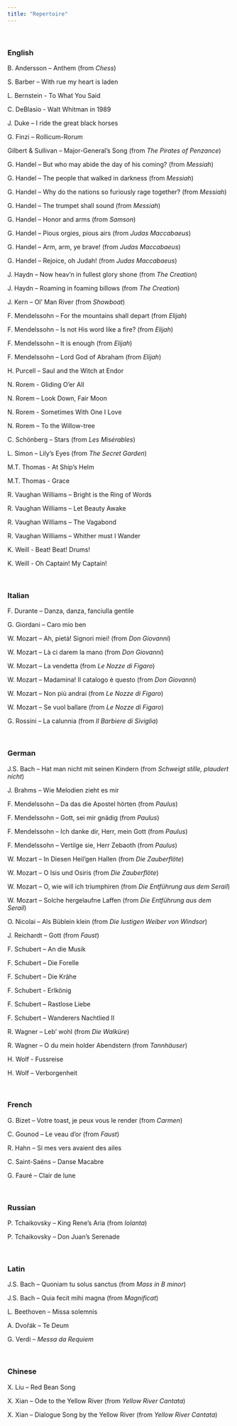 ```yaml
---
title: "Repertoire"
---
```


<br>

### English
B. Andersson – Anthem (from *Chess*)

S. Barber – With rue my heart is laden

L. Bernstein - To What You Said

C. DeBlasio - Walt Whitman in 1989

J. Duke – I ride the great black horses

G. Finzi – Rollicum-Rorum

Gilbert & Sullivan – Major-General’s Song (from *The Pirates of Penzance*)

G. Handel – But who may abide the day of his coming? (from *Messiah*)

G. Handel – The people that walked in darkness (from *Messiah*)

G. Handel – Why do the nations so furiously rage together? (from *Messiah*)

G. Handel – The trumpet shall sound (from *Messiah*)

G. Handel – Honor and arms (from *Samson*)

G. Handel – Pious orgies, pious airs (from *Judas Maccabaeus*)

G. Handel – Arm, arm, ye brave! (from *Judas Maccabaeus*)

G. Handel – Rejoice, oh Judah! (from *Judas Maccabaeus*)

J. Haydn – Now heav’n in fullest glory shone (from *The Creation*)

J. Haydn – Roaming in foaming billows (from *The Creation*)

J. Kern – Ol’ Man River (from *Showboat*)

F. Mendelssohn – For the mountains shall depart (from *Elijah*)

F. Mendelssohn – Is not His word like a fire? (from *Elijah*)

F. Mendelssohn – It is enough (from *Elijah*)

F. Mendelssohn – Lord God of Abraham (from *Elijah*)

H. Purcell – Saul and the Witch at Endor

N. Rorem - Gliding O'er All

N. Rorem – Look Down, Fair Moon

N. Rorem - Sometimes With One I Love

N. Rorem – To the Willow-tree

C. Schönberg – Stars (from *Les Misérables*)

L. Simon – Lily’s Eyes (from *The Secret Garden*)

M.T. Thomas - At Ship's Helm

M.T. Thomas - Grace

R. Vaughan Williams – Bright is the Ring of Words

R. Vaughan Williams – Let Beauty Awake

R. Vaughan Williams – The Vagabond

R. Vaughan Williams – Whither must I Wander

K. Weill - Beat! Beat! Drums!

K. Weill - Oh Captain! My Captain!

<br>


### Italian
F. Durante – Danza, danza, fanciulla gentile

G. Giordani – Caro mio ben

W. Mozart – Ah, pietà! Signori miei! (from *Don Giovanni*)

W. Mozart – Là ci darem la mano (from *Don Giovanni*)

W. Mozart – La vendetta (from *Le Nozze di Figaro*)

W. Mozart – Madamina! Il catalogo ѐ questo (from *Don Giovanni*)

W. Mozart – Non più andrai (from *Le Nozze di Figaro*)

W. Mozart – Se vuol ballare (from *Le Nozze di Figaro*)

G. Rossini – La calunnia (from *Il Barbiere di Siviglia*)

<br>


### German
J.S. Bach – Hat man nicht mit seinen Kindern (from *Schweigt stille, plaudert nicht*)

J. Brahms – Wie Melodien zieht es mir

F. Mendelssohn – Da das die Apostel hörten (from *Paulus*)

F. Mendelssohn – Gott, sei mir gnädig (from *Paulus*)

F. Mendelssohn – Ich danke dir, Herr, mein Gott (from *Paulus*)

F. Mendelssohn – Vertilge sie, Herr Zebaoth (from *Paulus*)

W. Mozart – In Diesen Heil’gen Hallen (from *Die Zauberflöte*)

W. Mozart – O Isis und Osiris (from *Die Zauberflöte*)

W. Mozart – O, wie will ich triumphiren (from *Die Entführung aus dem Serail*)

W. Mozart – Solche hergelaufne Laffen (from *Die Entführung aus dem Serail*)

O. Nicolai – Als Büblein klein (from *Die lustigen Weiber von Windsor*)

J. Reichardt – Gott (from *Faust*)

F. Schubert – An die Musik

F. Schubert – Die Forelle

F. Schubert – Die Krähe

F. Schubert - Erlkönig

F. Schubert – Rastlose Liebe

F. Schubert – Wanderers Nachtlied II

R. Wagner – Leb’ wohl (from *Die Walküre*)

R. Wagner – O du mein holder Abendstern (from *Tannhäuser*)

H. Wolf - Fussreise

H. Wolf – Verborgenheit

<br>


### French
G. Bizet – Votre toast, je peux vous le render (from *Carmen*)

C. Gounod – Le veau d’or (from *Faust*)

R. Hahn – Si mes vers avaient des ailes

C. Saint-Saëns – Danse Macabre

G. Fauré – Clair de lune

<br>


### Russian
P. Tchaikovsky – King Rene’s Aria (from *Iolanta*)

P. Tchaikovsky – Don Juan’s Serenade

<br>


### Latin
J.S. Bach – Quoniam tu solus sanctus (from *Mass in B minor*)

J.S. Bach – Quia fecit mihi magna (from *Magnificat*)

L. Beethoven – Missa solemnis

A. Dvořák – Te Deum

G. Verdi – *Messa da Requiem*

<br>


### Chinese
X. Liu – Red Bean Song

X. Xian – Ode to the Yellow River (from *Yellow River Cantata*)

X. Xian – Dialogue Song by the Yellow River (from *Yellow River Cantata*)
